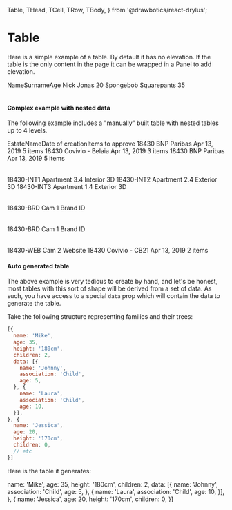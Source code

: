   Table,
  THead,
  TCell,
  TRow,
  TBody,
} from '@drawbotics/react-drylus';



# Table
Here is a simple example of a table. By default it has no elevation. If the table is the only content in the page it can be wrapped in a Panel to add elevation.

<Playground component={Table}>
  <div style={{ background: '#eaeff4', padding: '20px', margin: '-24px' }}>
    <Table>
      <THead>
        <TCell>Name</TCell>
        <TCell>Surname</TCell>
        <TCell>Age</TCell>
      </THead>
      <TBody>
        <TRow>
          <TCell>Nick</TCell>
          <TCell>Jonas</TCell>
          <TCell>20</TCell>
        </TRow>
        <TRow>
          <TCell>Spongebob</TCell>
          <TCell>Squarepants</TCell>
          <TCell>35</TCell>
        </TRow>
      </TBody>
    </Table>
  </div>
</Playground>


#### Complex example with nested data
The following example includes a "manually" built table with nested tables up to 4 levels.

<Playground>
  <div style={{ background: '#eaeff4', padding: '20px', margin: '-24px' }}>
    <Table withNesting>
      <THead>
        <TCell>Estate</TCell>
        <TCell>Name</TCell>
        <TCell>Date of creation</TCell>
        <TCell>Items to approve</TCell>
      </THead>
      <TBody>
        <TRow>
          <TCell>18430</TCell>
          <TCell>BNP Paribas</TCell>
          <TCell>Apr 13, 2019</TCell>
          <TCell>5 items</TCell>
        </TRow>
        <TRow>
          <TCell>18430</TCell>
          <TCell>Covivio - Belaia</TCell>
          <TCell>Apr 13, 2019</TCell>
          <TCell>3 items</TCell>
        </TRow>
        <TRow parent="1">
          <TCell>18430</TCell>
          <TCell>BNP Paribas</TCell>
          <TCell>Apr 13, 2019</TCell>
          <TCell>5 items</TCell>
        </TRow>
        <TRow nested="1">
          <TCell>
            <Table>
              <TBody>
                <TRow>
                  <TCell>18430-INT1</TCell>
                  <TCell>Apartment 3.4</TCell>
                  <TCell>Interior 3D</TCell>
                </TRow>
                <TRow>
                  <TCell>18430-INT2</TCell>
                  <TCell>Apartment 2.4</TCell>
                  <TCell>Exterior 3D</TCell>
                </TRow>
                <TRow parent="2">
                  <TCell>18430-INT3</TCell>
                  <TCell>Apartment 1.4</TCell>
                  <TCell>Exterior 3D</TCell>
                </TRow>
                <TRow nested="2">
                  <TCell>
                    <Table>
                      <TBody>
                        <TRow parent="3">
                          <TCell>18430-BRD</TCell>
                          <TCell>Cam 1</TCell>
                          <TCell>Brand ID</TCell>
                        </TRow>
                        <TRow nested="3">
                          <TCell>
                            <Table>
                              <TBody>
                                <TRow>
                                  <TCell>18430-BRD</TCell>
                                  <TCell>Cam 1</TCell>
                                  <TCell>Brand ID</TCell>
                                </TRow>
                              </TBody>
                            </Table>
                          </TCell>
                        </TRow>
                        <TRow>
                          <TCell>18430-WEB</TCell>
                          <TCell>Cam 2</TCell>
                          <TCell>Website</TCell>
                        </TRow>
                      </TBody>
                    </Table>
                  </TCell>
                </TRow>
              </TBody>
            </Table>
          </TCell>
        </TRow>
        <TRow>
          <TCell>18430</TCell>
          <TCell>Covivio - CB21</TCell>
          <TCell>Apr 13, 2019</TCell>
          <TCell>2 items</TCell>
        </TRow>
      </TBody>
    </Table>
  </div>
</Playground>


#### Auto generated table
The above example is very tedious to create by hand, and let's be honest, most tables with this sort of shape will be derived from a set of data. As such, you have access to a special `data` prop which will contain the data to generate the table.

Take the following structure representing families and their trees:
```js
[{
  name: 'Mike',
  age: 35,
  height: '180cm',
  children: 2,
  data: [{
    name: 'Johnny',
    association: 'Child',
    age: 5,
  }, {
    name: 'Laura',
    association: 'Child',
    age: 10,
  }],
}, {
  name: 'Jessica',
  age: 20,
  height: '170cm',
  children: 0,
  // etc
}]
```

Here is the table it generates:

  name: 'Mike',
  age: 35,
  height: '180cm',
  children: 2,
  data: [{
    name: 'Johnny',
    association: 'Child',
    age: 5,
  }, {
    name: 'Laura',
    association: 'Child',
    age: 10,
  }],
}, {
  name: 'Jessica',
  age: 20,
  height: '170cm',
  children: 0,
}]

<Playground>
  <div style={{ background: '#eaeff4', padding: '20px', margin: '-24px' }}>
    <Table data={family} />
  </div>
</Playground>
